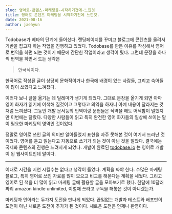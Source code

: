 ```yaml
---
slug: 영어로-콘텐츠-마케팅을-시작하기전에-느낀것
title: 영어로 콘텐츠 마케팅을 시작하기전에 느낀것.
date: 2021-08-16
author: jaehyun
---
```

Todobase가 베타의 단계에 들어섰다. 랜딩페이지를 꾸미고 블로그에 콘텐츠를 올려서 기반을 잡고자 하는 작업을 진행하고 있었다. Todobase를 만든 이유를 작성해서 영어로 번역을 하면 되는 것이기 때문에 간단한 작업이라고 생각이 됬다. 그런데 문장을 하나씩 번역을 하면서 드는 생각은 

> 한국적이다.

한국어로 작성된 글이 상당히 문화적이거나 한국에 배경이 있는 사람들, 그리고 숙어들이 많이 쓰였다고 느껴졌다.

이러다 보니 글을 옮기는 데 딜레마가 생기게 되었다. 그대로 문장을 옮기게 되면 아마 영어 화자가 읽기에 어색해 질것이고 그렇다고 의역을 하자니 아예 내용이 달라지는 것처럼 느껴졌다. 그동안 개발 문서등의 번역이랑 문헌들은 직역을 해도 어색함이 덜했지만 이번에는 달랐다. 다양한 사람들이 읽고 특히 완전한 영어 화자들의 일상에 쓰이는 말이 필요한 마케팅의 영역인 것이었다. 

정말로 영어로 쓰인 글의 의미만 알아들었지 표현을 자주 못해본 것이 여기서 드러난 것이었다. 영어를 듣고 읽는다고 자동으로 쓰기가 되는 것이 아닌 것을 알았다. 결국에는 국제화 콘텐츠의 진행은 느려지게 되었다. 개발이 완료된 [todobase.io](http://todobase.io) 는 영어로 개발이 된 웹사이트인데 말이다. 

---

이대로 시간을 지연 시킬수는 없다고 생각이 들었다. 계획을 짜야 한다. 수많은 마케팅 블로그, 특히 영어로 쓰인 자료를 많이 모으고 비교를 해본다는 계획을 세웠다. 그리고 영어로 된 책을 더 많이 읽고 마케팅 글에 활용할 글을 모아보기로 했다. 한달에 10달러 짜리 amazon kindle unlimited, 이럴때 쓰라고 구독을 해놓은 것이 아니겠는가.

마케팅과 언어라는 두가지 도전을 만나게 되었다. 끊임없는 개발과 테스트와 배포만이 도전이 아닌 새로운 도전이 추가가 된 것이다. 새로운 도전은 언제나 환영이다.